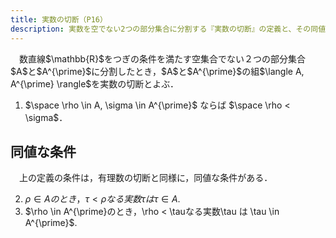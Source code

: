 ```yaml
---
title: 実数の切断（P16）
description: 実数を空でない2つの部分集合に分割する『実数の切断』の定義と、その同値な条件について解説します.
---
```


<Card title="定義（実数の切断）">
　数直線$\mathbb{R}$をつぎの条件を満たす空集合でない２つの部分集合$A$と$A^{\prime}$に分割したとき，$A$と$A^{\prime}$の組$\langle A, A^{\prime} \rangle$を実数の切断とよぶ．

1. $\space \rho \in A, \sigma \in A^{\prime}$ ならば $\space \rho < \sigma$．
</Card>

## 同値な条件
　上の定義の条件は，有理数の切断と同様に，同値な条件がある．

2. $\rho \in A のとき，\tau < \rho なる実数 \tau は\tau \in A$.
2. $\rho \in A^{\prime}のとき，\rho < \tauなる実数\tau は \tau \in A^{\prime}$.
